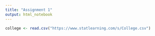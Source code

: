 ```yaml
---
title: "Assignment 1"
output: html_notebook
---
```



```r
college <- read.csv("https://www.statlearning.com/s/College.csv")


```




